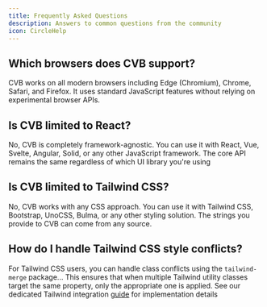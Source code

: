 ```yaml
---
title: Frequently Asked Questions
description: Answers to common questions from the community
icon: CircleHelp
---
```


## Which browsers does CVB support?

CVB works on all modern browsers including Edge (Chromium), Chrome, Safari, and Firefox. It uses standard JavaScript features without relying on experimental browser APIs.

## Is CVB limited to React?

No, CVB is completely framework-agnostic. You can use it with React, Vue, Svelte, Angular, Solid, or any other JavaScript framework. The core API remains the same regardless of which UI library you're using

## Is CVB limited to Tailwind CSS?

No, CVB works with any CSS approach. You can use it with Tailwind CSS, Bootstrap, UnoCSS, Bulma, or any other styling solution. The strings you provide to CVB can come from any source.

## How do I handle Tailwind CSS style conflicts?

For Tailwind CSS users, you can handle class conflicts using the `tailwind-merge` package... This ensures that when multiple Tailwind utility classes target the same property, only the appropriate one is applied. See our dedicated Tailwind integration [guide](./integrations/tailwindcss#handling-style-conflicts) for implementation details
